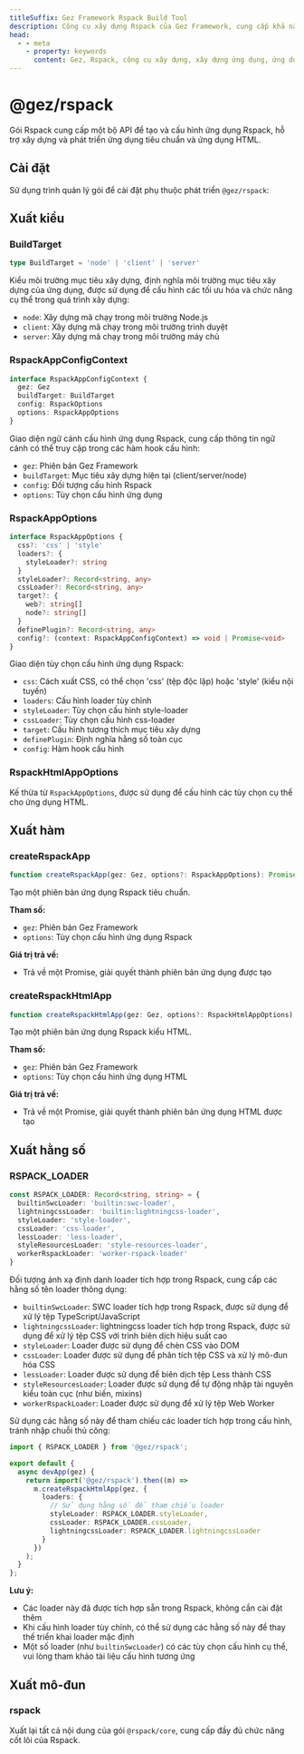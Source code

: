 ```yaml
---
titleSuffix: Gez Framework Rspack Build Tool
description: Công cụ xây dựng Rspack của Gez Framework, cung cấp khả năng xây dựng ứng dụng hiệu suất cao, hỗ trợ phát triển và xây dựng ứng dụng tiêu chuẩn và ứng dụng HTML, tích hợp nhiều bộ xử lý tài nguyên và cấu hình tối ưu hóa.
head:
  - - meta
    - property: keywords
      content: Gez, Rspack, công cụ xây dựng, xây dựng ứng dụng, ứng dụng HTML, TypeScript, CSS, xử lý tài nguyên, tối ưu hóa hiệu suất
---
```



# @gez/rspack

Gói Rspack cung cấp một bộ API để tạo và cấu hình ứng dụng Rspack, hỗ trợ xây dựng và phát triển ứng dụng tiêu chuẩn và ứng dụng HTML.

## Cài đặt

Sử dụng trình quản lý gói để cài đặt phụ thuộc phát triển `@gez/rspack`:

<PackageManagerTabs command="install @gez/rspack -D" />

## Xuất kiểu

### BuildTarget

```ts
type BuildTarget = 'node' | 'client' | 'server'
```

Kiểu môi trường mục tiêu xây dựng, định nghĩa môi trường mục tiêu xây dựng của ứng dụng, được sử dụng để cấu hình các tối ưu hóa và chức năng cụ thể trong quá trình xây dựng:
- `node`: Xây dựng mã chạy trong môi trường Node.js
- `client`: Xây dựng mã chạy trong môi trường trình duyệt
- `server`: Xây dựng mã chạy trong môi trường máy chủ

### RspackAppConfigContext

```ts
interface RspackAppConfigContext {
  gez: Gez
  buildTarget: BuildTarget
  config: RspackOptions
  options: RspackAppOptions
}
```

Giao diện ngữ cảnh cấu hình ứng dụng Rspack, cung cấp thông tin ngữ cảnh có thể truy cập trong các hàm hook cấu hình:
- `gez`: Phiên bản Gez Framework
- `buildTarget`: Mục tiêu xây dựng hiện tại (client/server/node)
- `config`: Đối tượng cấu hình Rspack
- `options`: Tùy chọn cấu hình ứng dụng

### RspackAppOptions

```ts
interface RspackAppOptions {
  css?: 'css' | 'style'
  loaders?: {
    styleLoader?: string
  }
  styleLoader?: Record<string, any>
  cssLoader?: Record<string, any>
  target?: {
    web?: string[]
    node?: string[]
  }
  definePlugin?: Record<string, any>
  config?: (context: RspackAppConfigContext) => void | Promise<void>
}
```

Giao diện tùy chọn cấu hình ứng dụng Rspack:
- `css`: Cách xuất CSS, có thể chọn 'css' (tệp độc lập) hoặc 'style' (kiểu nội tuyến)
- `loaders`: Cấu hình loader tùy chỉnh
- `styleLoader`: Tùy chọn cấu hình style-loader
- `cssLoader`: Tùy chọn cấu hình css-loader
- `target`: Cấu hình tương thích mục tiêu xây dựng
- `definePlugin`: Định nghĩa hằng số toàn cục
- `config`: Hàm hook cấu hình

### RspackHtmlAppOptions

Kế thừa từ `RspackAppOptions`, được sử dụng để cấu hình các tùy chọn cụ thể cho ứng dụng HTML.

## Xuất hàm

### createRspackApp

```ts
function createRspackApp(gez: Gez, options?: RspackAppOptions): Promise<App>
```

Tạo một phiên bản ứng dụng Rspack tiêu chuẩn.

**Tham số:**
- `gez`: Phiên bản Gez Framework
- `options`: Tùy chọn cấu hình ứng dụng Rspack

**Giá trị trả về:**
- Trả về một Promise, giải quyết thành phiên bản ứng dụng được tạo

### createRspackHtmlApp

```ts
function createRspackHtmlApp(gez: Gez, options?: RspackHtmlAppOptions): Promise<App>
```

Tạo một phiên bản ứng dụng Rspack kiểu HTML.

**Tham số:**
- `gez`: Phiên bản Gez Framework
- `options`: Tùy chọn cấu hình ứng dụng HTML

**Giá trị trả về:**
- Trả về một Promise, giải quyết thành phiên bản ứng dụng HTML được tạo

## Xuất hằng số
### RSPACK_LOADER

```ts
const RSPACK_LOADER: Record<string, string> = {
  builtinSwcLoader: 'builtin:swc-loader',
  lightningcssLoader: 'builtin:lightningcss-loader',
  styleLoader: 'style-loader',
  cssLoader: 'css-loader',
  lessLoader: 'less-loader',
  styleResourcesLoader: 'style-resources-loader',
  workerRspackLoader: 'worker-rspack-loader'
}
```

Đối tượng ánh xạ định danh loader tích hợp trong Rspack, cung cấp các hằng số tên loader thông dụng:

- `builtinSwcLoader`: SWC loader tích hợp trong Rspack, được sử dụng để xử lý tệp TypeScript/JavaScript
- `lightningcssLoader`: lightningcss loader tích hợp trong Rspack, được sử dụng để xử lý tệp CSS với trình biên dịch hiệu suất cao
- `styleLoader`: Loader được sử dụng để chèn CSS vào DOM
- `cssLoader`: Loader được sử dụng để phân tích tệp CSS và xử lý mô-đun hóa CSS
- `lessLoader`: Loader được sử dụng để biên dịch tệp Less thành CSS
- `styleResourcesLoader`: Loader được sử dụng để tự động nhập tài nguyên kiểu toàn cục (như biến, mixins)
- `workerRspackLoader`: Loader được sử dụng để xử lý tệp Web Worker

Sử dụng các hằng số này để tham chiếu các loader tích hợp trong cấu hình, tránh nhập chuỗi thủ công:

```ts title="src/entry.node.ts"
import { RSPACK_LOADER } from '@gez/rspack';

export default {
  async devApp(gez) {
    return import('@gez/rspack').then((m) =>
      m.createRspackHtmlApp(gez, {
        loaders: {
          // Sử dụng hằng số để tham chiếu loader
          styleLoader: RSPACK_LOADER.styleLoader,
          cssLoader: RSPACK_LOADER.cssLoader,
          lightningcssLoader: RSPACK_LOADER.lightningcssLoader
        }
      })
    );
  }
};
```

**Lưu ý:**
- Các loader này đã được tích hợp sẵn trong Rspack, không cần cài đặt thêm
- Khi cấu hình loader tùy chỉnh, có thể sử dụng các hằng số này để thay thế triển khai loader mặc định
- Một số loader (như `builtinSwcLoader`) có các tùy chọn cấu hình cụ thể, vui lòng tham khảo tài liệu cấu hình tương ứng

## Xuất mô-đun

### rspack

Xuất lại tất cả nội dung của gói `@rspack/core`, cung cấp đầy đủ chức năng cốt lõi của Rspack.